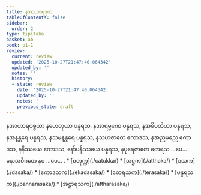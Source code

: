 ```yaml
---
title: နအာဟာရဒုက
tableOfContents: false
sidebar:
  order: 2
type: tipitaka
basket: ab
book: p1-1
review:
  current: review
  updated: '2025-10-27T21:47:40.064342'
  updated_by: ''
  notes: ''
  history:
  - state: review
    date: '2025-10-27T21:47:40.064342'
    updated_by: ''
    notes: ''
    previous_state: draft
---
```



<ReviewStatus review={frontmatter.review} showDetails={true} />

<HypothesisAnnotation frontmatter={frontmatter} />

<DynamicBreadcrumb />

<Division number="407" book="p1-1" e="ch" v="36" p="134">

<Paragraph number="1232" book="p1-1">
နအာဟာရပစ္စယာ နဟေတုယာ ပန္နရသ, နအာရမ္မဏေ ပန္နရသ, နအဓိပတိယာ ပန္နရသ, နအနန္တရေ ပန္နရသ, နသမနန္တရေ ပန္နရသ, နသဟဇာတေ ဧကာဒသ, နအညမညေ ဧကာဒသ, နနိဿယေ ဧကာဒသ, နော်ပနိဿယေ ပန္နရသ, နပုရေဇာတေ တေရသ …ပေ…  နောအဝိဂတေ နဝ …ပေ… .

</Paragraph>
</Division>

<TableOfContents book="p1-1">
* [စတုက္က](./catukka/)
* [အဋ္ဌက](./atthaka/)
* [ဒသက](./dasaka/)
* [ဧကာဒသက](./ekadasaka/)
* [တေရသက](./terasaka/)
* [ပန္နရသက](./pannarasaka/)
* [အဋ္ဌာရသက](./attharasaka/)
</TableOfContents>